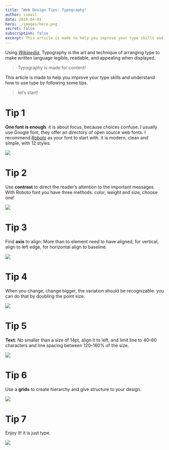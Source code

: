 ```yaml
---
title: "Web Design Tips: Typography"
author: ismail
date: 2018-04-01
hero: ./images/hero.png
secret: false
subscription: false
excerpt: This article is made to help you improve your type skills and understand how to use type by following some tips.
---
```




Using  [_Wikipedia_](https://en.wikipedia.org/wiki/Typography), Typography is the art and technique of arranging type to make written language legible, readable, and appealing when displayed.

> Typography is made for content!

This article is made to help you improve your type skills and understand how to use type by following some tips.

> let’s start!

# Tip 1

**One font is enough**: it is about focus, because choices confuse. I usually use Google font, they offer an directory of open source web fonts.  I recommend [_Roboto_](https://fonts.google.com/specimen/Roboto) as your font to start with. it is modern, clean and simple, with 12 styles.

![](https://miro.medium.com/max/1600/1*mv9Y93Kdi3_jNYjHkQBIkA.png)



# Tip 2

Use **contrast** to direct the reader’s attention to the important messages. With Roboto font you have three methods: color, weight and size, choose one!


![](https://miro.medium.com/max/1600/1*8cTJ7YxIq2lcXrVx96qn8A.png)



# Tip 3

Find  **axis**  to align: More than to element need to have aligned, for vertical, align to left edge, for horizontal align to baseline.


![](https://miro.medium.com/max/1600/1*Cej1anEN3_N37TsvjlfJBg.png)



# Tip 4

When you change, change bigger, the variation should be recognizable. you can do that by doubling the point size.

![](https://miro.medium.com/max/1600/1*UEVeWRV9xfPwNP64kzmv0A.png)



# Tip 5

**Text:** No smaller than a size of 14pt, align it to left, and limit line to 40–60 characters and line spacing between 120–160% of the size.

![](https://miro.medium.com/max/1600/1*vtwl9FafK9Cg-A7esQzs0w.png)



# Tip 6

Use a  **grids**  to create hierarchy and give structure to your design.


![](https://miro.medium.com/max/1600/1*g3peWPc9wSYF2z2W_aGRsQ.png)



# Tip 7

Enjoy it! it is just type.


![](https://miro.medium.com/max/3200/1*FTChhbooV6XPOrklRAaPRQ.png)


